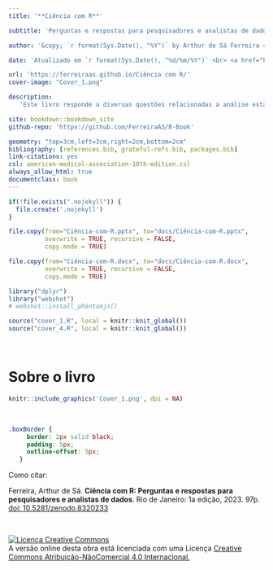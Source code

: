 ```yaml
---
title: '**Ciência com R**'

subtitle: 'Perguntas e respostas para pesquisadores e analistas de dados'

author: '&copy; `r format(Sys.Date(), "%Y")` by Arthur de Sá Ferreira <a id="cy-effective-orcid-url" class="underline"s href="https://orcid.org/0000-0001-7014-2002" target="orcid.widget" rel="me noopener noreferrer" style="vertical-align: top"><br><img src="https://orcid.org/sites/default/files/images/orcid_16x16.png" style="width: 1em; margin-inline-start: 0.0em" alt="ORCID iD icon"/> https://orcid.org/0000-0001-7014-2002 </a>'

date: 'Atualizado em `r format(Sys.Date(), "%d/%m/%Y")` <br> <a href="https://zenodo.org/badge/latestdoi/685181979"><img src="https://zenodo.org/badge/685181979.svg" alt="DOI"></a>'

url: 'https://ferreiraas.github.io/Ciência com R/'
cover-image: "Cover_1.png"

description:
   'Este livro responde a diversas questões relacionadas a análise estatística de dados, revisitando o principais conceitos e sugerindo métodos computacionais para os mais diversos delineamentos de estudos científicos.'

site: bookdown::bookdown_site
github-repo: 'https://github.com/FerreiraAS/R-Book'

geometry: "top=3cm,left=3cm,right=2cm,bottom=2cm"
bibliography: [references.bib, grateful-refs.bib, packages.bib]
link-citations: yes
csl: american-medical-association-10th-edition.csl
always_allow_html: true
documentclass: book
---
```


```r
if(!file.exists(".nojekyll")) {
  file.create('.nojekyll')
}
```

```r
file.copy(from="Ciência-com-R.pptx", to="docs/Ciência-com-R.pptx", 
          overwrite = TRUE, recursive = FALSE, 
          copy.mode = TRUE)

file.copy(from="Ciência-com-R.docx", to="docs/Ciência-com-R.docx", 
          overwrite = TRUE, recursive = FALSE, 
          copy.mode = TRUE)
```

```r
library("dplyr")
library("webshot")
# webshot::install_phantomjs()
```

```r
source("cover_1.R", local = knitr::knit_global())
source("cover_4.R", local = knitr::knit_global())
```

<br>

# Sobre o livro {-}

```r
knitr::include_graphics('Cover_1.png', dpi = NA)
```
   
<br>

```css
.boxBorder {
     border: 2px solid black;
     padding: 5px;
     outline-offset: 5px;
   }
```

Como citar:

<div class="boxBorder">

Ferreira, Arthur de Sá. **Ciência com R: Perguntas e respostas para pesquisadores e analistas de dados**. Rio de Janeiro: 1a edição, 2023. 97p. [doi: 10.5281/zenodo.8320233](https://zenodo.org/badge/latestdoi/685181979)

</div>

<br>

<a rel="license" href="http://creativecommons.org/licenses/by-nc/4.0/"><img alt="Licença Creative Commons" style="border-width:0" src="https://i.creativecommons.org/l/by-nc/4.0/88x31.png" /></a><br />A versão online desta obra está licenciada com uma Licença <a rel="license" href="http://creativecommons.org/licenses/by-nc/4.0/">Creative Commons Atribuição-NãoComercial 4.0 Internacional.</a>
